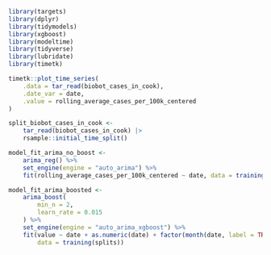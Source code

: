 
```r
library(targets)
library(dplyr)
library(tidymodels)
library(xgboost)
library(modeltime)
library(tidyverse)
library(lubridate)
library(timetk)
```


```r
timetk::plot_time_series(
    .data = tar_read(biobot_cases_in_cook),
    .date_var = date,
    .value = rolling_average_cases_per_100k_centered
)
```

```r
split_biobot_cases_in_cook <- 
    tar_read(biobot_cases_in_cook) |> 
    rsample::initial_time_split()
```

```r
model_fit_arima_no_boost <- 
    arima_reg() %>%
    set_engine(engine = "auto_arima") %>%
    fit(rolling_average_cases_per_100k_centered ~ date, data = training(split_biobot_cases_in_cook))
```

```r
model_fit_arima_boosted <- 
    arima_boost(
        min_n = 2,
        learn_rate = 0.015
    ) %>%
    set_engine(engine = "auto_arima_xgboost") %>%
    fit(value ~ date + as.numeric(date) + factor(month(date, label = TRUE), ordered = F),
        data = training(splits))
```

